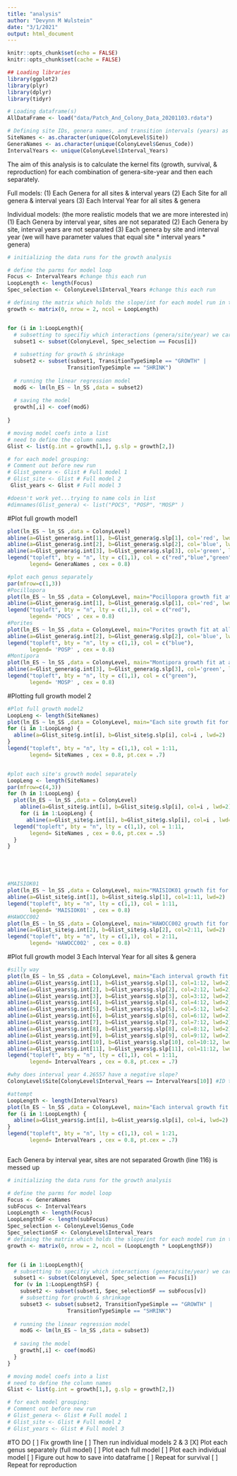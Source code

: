 ```yaml
---
title: "analysis"
author: "Devynn M Wulstein"
date: "3/1/2021"
output: html_document
---
```


```r
knitr::opts_chunk$set(echo = FALSE)
knitr::opts_chunk$set(cache = FALSE)
```

```r
## Loading libraries
library(ggplot2)
library(plyr)
library(dplyr)
library(tidyr)
```


```r
# Loading dataframe(s)
AllDataFrame <- load("data/Patch_And_Colony_Data_20201103.rdata")
```

```r
# Defining site IDs, genera names, and transition intervals (years) as lists
SiteNames <- as.character(unique(ColonyLevel$Site))
GeneraNames <- as.character(unique(ColonyLevel$Genus_Code))
IntervalYears <- unique(ColonyLevel$Interval_Years)
```

The aim of this analysis is to calculate the kernel fits (growth, survival, & reproduction) for each combination of genera-site-year and then each separately. 

Full models:
(1) Each Genera for all sites & interval years
(2) Each Site for all genera & interval years
(3) Each Interval Year for all sites & genera

Individual models: (the more realistic models that we are more interested in)
(1) Each Genera by interval year, sites are not separated
(2) Each Genera by site, interval years are not separated
(3) Each genera by site and interval year (we will have parameter values that equal site * interval years * genera)

```r
# initializing the data runs for the growth analysis

# define the parms for model loop
Focus <- IntervalYears #change this each run
LoopLength <- length(Focus)
Spec_selection <- ColonyLevel$Interval_Years #change this each run

# defining the matrix which holds the slope/int for each model run in the loop
growth <- matrix(0, nrow = 2, ncol = LoopLength)


for (i in 1:LoopLength){
  # subsetting to specifiy which interactions (genera/site/year) we care about
  subset1 <- subset(ColonyLevel, Spec_selection == Focus[i])
  
  # subsetting for growth & shrinkage
  subset2 <- subset(subset1, TransitionTypeSimple == "GROWTH" | 
                   TransitionTypeSimple == "SHRINK")
  
  # running the linear regression model
  modG <- lm(ln_ES ~ ln_SS ,data = subset2)
  
  # saving the model
  growth[,i] <- coef(modG)
  
}

# moving model coefs into a list
# need to define the column names
Glist <- list(g.int = growth[1,], g.slp = growth[2,])

# for each model grouping: 
# Comment out before new run
# Glist_genera <- Glist # Full model 1
# Glist_site <- Glist # Full model 2
 Glist_years <- Glist # Full model 3

#doesn't work yet...trying to name cols in list
#dimnames(Glist_genera) <- list("POCS", "POSP", "MOSP" )

```
#Plot full growth model1
```r
plot(ln_ES ~ ln_SS ,data = ColonyLevel)
abline(a=Glist_genera$g.int[1], b=Glist_genera$g.slp[1], col='red', lwd=2)
abline(a=Glist_genera$g.int[2], b=Glist_genera$g.slp[2], col='blue', lwd=2)
abline(a=Glist_genera$g.int[3], b=Glist_genera$g.slp[3], col='green', lwd=2)
legend("topleft", bty = "n", lty = c(1,1), col = c("red","blue","green"),
       legend= GeneraNames , cex = 0.8)

#plot each genus separately
par(mfrow=c(1,3))
#Pocillopora
plot(ln_ES ~ ln_SS ,data = ColonyLevel, main="Pocillopora growth fit at all sites")
abline(a=Glist_genera$g.int[1], b=Glist_genera$g.slp[1], col='red', lwd=2)
legend("topleft", bty = "n", lty = c(1,1), col = c("red"),
       legend= 'POCS' , cex = 0.8)
#Porites
plot(ln_ES ~ ln_SS ,data = ColonyLevel, main="Porites growth fit at all sites")
abline(a=Glist_genera$g.int[2], b=Glist_genera$g.slp[2], col='blue', lwd=2)
legend("topleft", bty = "n", lty = c(1,1), col = c("blue"),
       legend= 'POSP' , cex = 0.8)
#Montipora
plot(ln_ES ~ ln_SS ,data = ColonyLevel, main="Montipora growth fit at all sites")
abline(a=Glist_genera$g.int[3], b=Glist_genera$g.slp[3], col='green', lwd=2)
legend("topleft", bty = "n", lty = c(1,1), col = c("green"),
       legend= 'MOSP' , cex = 0.8)

```
#Plotting full growth model 2
```r

#Plot full growth model2
LoopLeng <- length(SiteNames)
plot(ln_ES ~ ln_SS ,data = ColonyLevel, main="Each site growth fit for all genera + all interval years")
for (i in 1:LoopLeng) {
  abline(a=Glist_site$g.int[i], b=Glist_site$g.slp[i], col=i , lwd=2)
}
legend("topleft", bty = "n", lty = c(1,1), col = 1:11,
       legend= SiteNames , cex = 0.8, pt.cex = .7)


#plot each site's growth model separately
LoopLeng <- length(SiteNames)
par(mfrow=c(4,3))
for (h in 1:LoopLeng) {
  plot(ln_ES ~ ln_SS ,data = ColonyLevel)
    abline(a=Glist_site$g.int[i], b=Glist_site$g.slp[i], col=i , lwd=2)
    for (i in 1:LoopLeng) {
      abline(a=Glist_site$g.int[i], b=Glist_site$g.slp[i], col=i , lwd=2)
  legend("topleft", bty = "n", lty = c(1,1), col = 1:11,
       legend= SiteNames , cex = 0.6, pt.cex = .5)
  }
}





#MAISIOK01
plot(ln_ES ~ ln_SS ,data = ColonyLevel, main="MAISIOK01 growth fit for all genera + all interval years")
abline(a=Glist_site$g.int[1], b=Glist_site$g.slp[1], col=1:11, lwd=2)
legend("topleft", bty = "n", lty = c(1,1), col = 1:11,
       legend= 'MAISIOK01' , cex = 0.8)
#HAWOCC002
plot(ln_ES ~ ln_SS ,data = ColonyLevel, main="HAWOCC002 growth fit for all genera + all interval years")
abline(a=Glist_site$g.int[2], b=Glist_site$g.slp[2], col=2:11, lwd=2)
legend("topleft", bty = "n", lty = c(1,1), col = 2:11,
       legend= 'HAWOCC002' , cex = 0.8)


```
#Plot full growth model 3
Each Interval Year for all sites & genera
```r
#silly way
plot(ln_ES ~ ln_SS ,data = ColonyLevel, main="Each interval growth fit for all genera + all sites")
abline(a=Glist_years$g.int[1], b=Glist_years$g.slp[1], col=1:12, lwd=2)
abline(a=Glist_years$g.int[2], b=Glist_years$g.slp[2], col=2:12, lwd=2)
abline(a=Glist_years$g.int[3], b=Glist_years$g.slp[3], col=3:12, lwd=2)
abline(a=Glist_years$g.int[4], b=Glist_years$g.slp[4], col=4:12, lwd=2)
abline(a=Glist_years$g.int[5], b=Glist_years$g.slp[5], col=5:12, lwd=2)
abline(a=Glist_years$g.int[6], b=Glist_years$g.slp[6], col=6:12, lwd=2)
abline(a=Glist_years$g.int[7], b=Glist_years$g.slp[7], col=7:12, lwd=2)
abline(a=Glist_years$g.int[8], b=Glist_years$g.slp[8], col=8:12, lwd=2)
abline(a=Glist_years$g.int[9], b=Glist_years$g.slp[9], col=9:12, lwd=2)
abline(a=Glist_years$g.int[10], b=Glist_years$g.slp[10], col=10:12, lwd=2)
abline(a=Glist_years$g.int[11], b=Glist_years$g.slp[11], col=11:12, lwd=2)
legend("topleft", bty = "n", lty = c(1,1), col = 1:11,
       legend= IntervalYears , cex = 0.8, pt.cex = .7)

#why does interval year 4.26557 have a negative slope?
ColonyLevel$Site[ColonyLevel$Interval_Years == IntervalYears[10]] #ID the site that is in the 10th position in IntervalYears

#attempt
LoopLength <- length(IntervalYears)
plot(ln_ES ~ ln_SS ,data = ColonyLevel, main="Each interval growth fit for all genera + all sites")
for (i in 1:LoopLength) {
  abline(a=Glist_years$g.int[i], b=Glist_years$g.slp[i], col=i, lwd=2)
}
legend("topleft", bty = "n", lty = c(1,1), col = 1:21,
       legend= IntervalYears , cex = 0.8, pt.cex = .7)



```




Each Genera by interval year, sites are not separated
Growth (line 116) is messed up
```r
# initializing the data runs for the growth analysis

# define the parms for model loop
Focus <- GeneraNames
subFocus <- IntervalYears
LoopLength <- length(Focus)
LoopLengthSF <- length(subFocus)
Spec_selection <- ColonyLevel$Genus_Code
Spec_selectionSF <- ColonyLevel$Interval_Years
# defining the matrix which holds the slope/int for each model run in the loop
growth <- matrix(0, nrow = 2, ncol = (LoopLength * LoopLengthSF))


for (i in 1:LoopLength){
  # subsetting to specifiy which interactions (genera/site/year) we care about
  subset1 <- subset(ColonyLevel, Spec_selection == Focus[i])
  for (v in 1:LoopLengthSF) {
    subset2 <- subset(subset1, Spec_selectionSF == subFocus[v])
    # subsetting for growth & shrinkage
    subset3 <- subset(subset2, TransitionTypeSimple == "GROWTH" | 
                   TransitionTypeSimple == "SHRINK")
  
  # running the linear regression model
    modG <- lm(ln_ES ~ ln_SS ,data = subset3)
  
  # saving the model
    growth[,i] <- coef(modG)
  }
}

# moving model coefs into a list
# need to define the column names
Glist <- list(g.int = growth[1,], g.slp = growth[2,])

# for each model grouping: 
# Comment out before new run
# Glist_genera <- Glist # Full model 1
# Glist_site <- Glist # Full model 2
# Glist_years <- Glist # Full model 3

```

#TO DO
[ ] Fix growth line
[ ] Then run individual models 2 & 3
[X] Plot each genus separately (full model)
[ ] Plot each full model
[ ] Plot each individual model
[ ] Figure out how to save into dataframe
[ ] Repeat for survival
[ ] Repeat for reproduction


